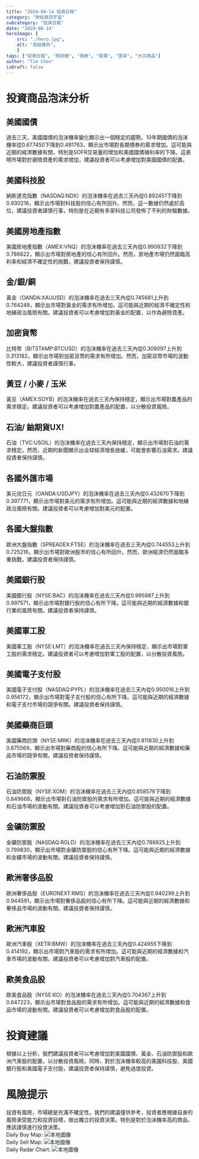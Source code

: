 ```yaml
---
title: "2024-08-14 投資日報"
category: "財經資訊宇宙"
subcategory: "投資日報"
date: "2024-08-14"
heroImage: {
    src: "./hero.jpg",
    alt: "易經算命",
    }
tags: ["投資日報", "照妖鏡", "債券", "股票", "匯率", "大宗商品"]
author: "Tim Chen"
isDraft: false
---
```

# 投資商品泡沫分析

## 美國國債
過去三天，美國國債的泡沫機率變化顯示出一個穩定的趨勢。10年期國債的泡沫機率從0.677450下降到0.481763，顯示出市場對長期債券的需求增加。這可能與近期的經濟數據有關，特別是SOFR交易量的增加和美國國債殖利率的下降。這表明市場對於避險資產的需求增加，建議投資者可以考慮增加對美國國債的配置。

## 美國科技股
納斯達克指數（NASDAQ:NDX）的泡沫機率在過去三天內從0.892451下降到0.930216，顯示出市場對科技股的信心有所回升。然而，這一數據仍然處於高位，建議投資者謹慎行事，特別是在近期有多家科技公司發佈了不利的財報數據。

## 美國房地產指數
美國房地產指數（AMEX:VNQ）的泡沫機率在過去三天內從0.990932下降到0.786622，顯示出市場對房地產的信心有所回升。然而，房地產市場仍然面臨高利率和經濟不確定性的挑戰，建議投資者保持謹慎。

## 金/銀/銅
黃金（OANDA:XAUUSD）的泡沫機率在過去三天內從0.745681上升到0.764249，顯示出市場對黃金的需求有所增加。這可能與近期的經濟不確定性和地緣政治風險有關。建議投資者可以考慮增加對黃金的配置，以作為避險資產。

## 加密貨幣
比特幣（BITSTAMP:BTCUSD）的泡沫機率在過去三天內從0.309097上升到0.313182，顯示出市場對加密貨幣的需求有所增加。然而，加密貨幣市場的波動性較大，建議投資者謹慎行事。

## 黃豆 / 小麥 / 玉米
黃豆（AMEX:SOYB）的泡沫機率在過去三天內保持穩定，顯示出市場對農產品的需求穩定。建議投資者可以考慮增加對農產品的配置，以分散投資風險。

## 石油/ 鈾期貨UX!
石油（TVC:USOIL）的泡沫機率在過去三天內保持穩定，顯示出市場對石油的需求穩定。然而，近期的新聞顯示出全球經濟增長放緩，可能會影響石油需求。建議投資者保持謹慎。

## 各國外匯市場
美元兌日元（OANDA:USDJPY）的泡沫機率在過去三天內從0.432670下降到0.397771，顯示出市場對美元的需求有所增加。這可能與近期的經濟數據和地緣政治風險有關。建議投資者可以考慮增加對美元的配置。

## 各國大盤指數
歐洲大盤指數（SPREADEX:FTSE）的泡沫機率在過去三天內從0.744553上升到0.725216，顯示出市場對歐洲股市的信心有所回升。然而，歐洲經濟仍然面臨多重挑戰，建議投資者保持謹慎。

## 美國銀行股
美國銀行股（NYSE:BAC）的泡沫機率在過去三天內從0.995987上升到0.997571，顯示出市場對銀行股的信心有所下降。這可能與近期的經濟數據和銀行業的風險有關。建議投資者保持謹慎。

## 美國軍工股
美國軍工股（NYSE:LMT）的泡沫機率在過去三天內保持穩定，顯示出市場對軍工股的需求穩定。建議投資者可以考慮增加對軍工股的配置，以分散投資風險。

## 美國電子支付股
美國電子支付股（NASDAQ:PYPL）的泡沫機率在過去三天內從0.950016上升到0.956172，顯示出市場對電子支付股的信心有所下降。這可能與近期的經濟數據和電子支付市場的競爭有關。建議投資者保持謹慎。

## 美國藥商巨頭
美國藥商巨頭（NYSE:MRK）的泡沫機率在過去三天內從0.811830上升到0.875569，顯示出市場對藥商股的信心有所下降。這可能與近期的經濟數據和藥品市場的競爭有關。建議投資者保持謹慎。

## 石油防禦股
石油防禦股（NYSE:XOM）的泡沫機率在過去三天內從0.858576下降到0.849668，顯示出市場對石油防禦股的需求有所增加。這可能與近期的經濟數據和石油市場的波動有關。建議投資者可以考慮增加對石油防禦股的配置。

## 金礦防禦股
金礦防禦股（NASDAQ:RGLD）的泡沫機率在過去三天內從0.788925上升到0.799830，顯示出市場對金礦防禦股的信心有所下降。這可能與近期的經濟數據和金礦市場的波動有關。建議投資者保持謹慎。

## 歐洲奢侈品股
歐洲奢侈品股（EURONEXT:RMS）的泡沫機率在過去三天內從0.940299上升到0.944591，顯示出市場對奢侈品股的信心有所下降。這可能與近期的經濟數據和奢侈品市場的波動有關。建議投資者保持謹慎。

## 歐洲汽車股
歐洲汽車股（XETR:BMW）的泡沫機率在過去三天內從0.424955下降到0.414192，顯示出市場對汽車股的需求有所增加。這可能與近期的經濟數據和汽車市場的波動有關。建議投資者可以考慮增加對汽車股的配置。

## 歐美食品股
歐美食品股（NYSE:KO）的泡沫機率在過去三天內從0.704367上升到0.647223，顯示出市場對食品股的需求有所增加。這可能與近期的經濟數據和食品市場的波動有關。建議投資者可以考慮增加對食品股的配置。

# 投資建議
根據以上分析，我們建議投資者可以考慮增加對美國國債、黃金、石油防禦股和歐洲汽車股的配置，以分散投資風險。同時，對於泡沫機率較高的美國科技股、美國銀行股和美國電子支付股，建議投資者保持謹慎，避免過度投資。

# 風險提示
投資有風險，市場總是充滿不確定性。我們的建議僅供參考，投資者應根據自身的風險承受能力和投資目標，做出獨立的投資決策。特別是對於泡沫機率高的商品，應該謹慎進行投資決策。
<br />
Daily Buy Map:
![本地圖像](./buyMap.svg)
<br />
Daily Sell Map:
![本地圖像](./sellMap.svg)
<br />
Daily Radar Chart:
![本地圖像](./radar.svg)
<br />
